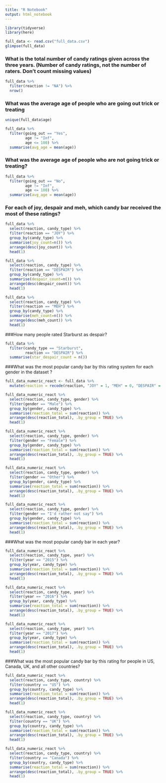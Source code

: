 ```yaml
---
title: "R Notebook"
output: html_notebook
---
```

```r
library(tidyverse)
library(here)
```

```r
full_data <- read.csv("full_data.csv")
glimpse(full_data)
```

### What is the total number of candy ratings given across the three years. (Number of candy ratings, not the number of raters. Don’t count missing values)

```r
full_data %>% 
  filter(reaction != "NA") %>% 
  nrow()
```

### What was the average age of people who are going out trick or treating

```r
unique(full_data$age)
```

```r
full_data %>% 
  filter(going_out == "Yes", 
         age != "Inf",
         age <= 100) %>% 
  summarise(avg_age = mean(age))
```
###  What was the average age of people who are not going trick or treating?
```r
full_data %>% 
  filter(going_out == "No", 
         age != "Inf",
         age <= 100) %>% 
  summarise(avg_age = mean(age))
```
### For each of joy, despair and meh, which candy bar received the most of these ratings?

```r
full_data %>% 
  select(reaction, candy_type) %>% 
  filter(reaction == "JOY") %>% 
  group_by(candy_type) %>% 
  summarise(joy_count=n()) %>% 
  arrange(desc(joy_count)) %>% 
  head(1)

full_data %>% 
  select(reaction, candy_type) %>% 
  filter(reaction == "DESPAIR") %>% 
  group_by(candy_type) %>% 
  summarise(despair_count=n()) %>% 
  arrange(desc(despair_count)) %>% 
  head(1)

full_data %>% 
  select(reaction, candy_type) %>% 
  filter(reaction == "MEH") %>% 
  group_by(candy_type) %>% 
  summarise(meh_count=n()) %>% 
  arrange(desc(meh_count)) %>% 
  head(1)
```
###How many people rated Starburst as despair?
```r
full_data %>% 
  filter(candy_type == "Starburst", 
         reaction == "DESPAIR") %>% 
  summarise(star_despair_count = n())
```
###What was the most popular candy bar by this rating system for each gender in the dataset ?
```r
full_data_numeric_react <- full_data %>% 
  mutate(reaction = recode(reaction, "JOY" = 1, "MEH" = 0, "DESPAIR" = -1))
```


```r
full_data_numeric_react %>% 
  select(reaction, candy_type, gender) %>% 
  filter(gender == "Male") %>% 
  group_by(gender, candy_type) %>% 
  summarise(reaction_total = sum(reaction)) %>% 
  arrange(desc(reaction_total), .by_group = TRUE) %>% 
  head(1)

full_data_numeric_react %>% 
  select(reaction, candy_type, gender) %>% 
  filter(gender == "Female") %>% 
  group_by(gender, candy_type) %>% 
  summarise(reaction_total = sum(reaction)) %>% 
  arrange(desc(reaction_total), .by_group = TRUE) %>% 
  head(1)

full_data_numeric_react %>% 
  select(reaction, candy_type, gender) %>% 
  filter(gender == "Other") %>% 
  group_by(gender, candy_type) %>% 
  summarise(reaction_total = sum(reaction)) %>% 
  arrange(desc(reaction_total), .by_group = TRUE) %>% 
  head(1)

full_data_numeric_react %>% 
  select(reaction, candy_type, gender) %>% 
  filter(gender == "I'd rather not say") %>% 
  group_by(gender, candy_type) %>% 
  summarise(reaction_total = sum(reaction)) %>% 
  arrange(desc(reaction_total), .by_group = TRUE) %>% 
  head(1)
```

###What was the most popular candy bar in each year?
```r
full_data_numeric_react %>% 
  select(reaction, candy_type, year) %>% 
  filter(year == "2015") %>% 
  group_by(year, candy_type) %>% 
  summarise(reaction_total = sum(reaction)) %>% 
  arrange(desc(reaction_total), .by_group = TRUE) %>% 
  head(1)

full_data_numeric_react %>% 
  select(reaction, candy_type, year) %>% 
  filter(year == "2016") %>% 
  group_by(year, candy_type) %>% 
  summarise(reaction_total = sum(reaction)) %>% 
  arrange(desc(reaction_total), .by_group = TRUE) %>% 
  head(1)

full_data_numeric_react %>% 
  select(reaction, candy_type, year) %>% 
  filter(year == "2017") %>% 
  group_by(year, candy_type) %>% 
  summarise(reaction_total = sum(reaction)) %>% 
  arrange(desc(reaction_total), .by_group = TRUE) %>% 
  head(1)
```
###What was the most popular candy bar by this rating for people in US, Canada, UK, and all other countries?

```r
full_data_numeric_react %>% 
  select(reaction, candy_type, country) %>% 
  filter(country == "US") %>% 
  group_by(country, candy_type) %>% 
  summarise(reaction_total = sum(reaction)) %>% 
  arrange(desc(reaction_total), .by_group = TRUE) %>% 
  head(1)

full_data_numeric_react %>% 
  select(reaction, candy_type, country) %>% 
  filter(country == "UK") %>% 
  group_by(country, candy_type) %>% 
  summarise(reaction_total = sum(reaction)) %>% 
  arrange(desc(reaction_total), .by_group = TRUE) %>% 
  head(1)

full_data_numeric_react %>% 
  select(reaction, candy_type, country) %>% 
  filter(country == "Canada") %>% 
  group_by(country, candy_type) %>% 
  summarise(reaction_total = sum(reaction)) %>% 
  arrange(desc(reaction_total), .by_group = TRUE) %>% 
  head(1)
```


